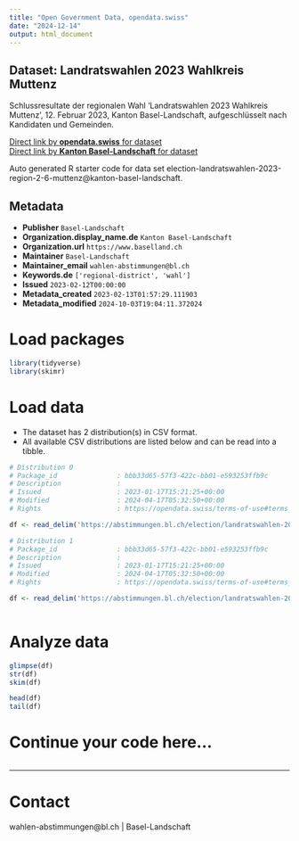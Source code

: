 ```yaml
---
title: "Open Government Data, opendata.swiss"
date: "2024-12-14"
output: html_document
---
```


## Dataset: Landratswahlen 2023 Wahlkreis Muttenz

Schlussresultate der regionalen Wahl 'Landratswahlen 2023 Wahlkreis Muttenz', 12. Februar 2023, Kanton Basel-Landschaft, aufgeschlüsselt nach Kandidaten und Gemeinden.

[Direct link by **opendata.swiss** for dataset](https://opendata.swiss/de/dataset/landratswahlen-2023-wahlkreis-muttenz)<br>
[Direct link by **Kanton Basel-Landschaft** for dataset](https://abstimmungen.bl.ch/election/landratswahlen-2023-region-2-6-muttenz/data)

Auto generated R starter code for data set election-landratswahlen-2023-region-2-6-muttenz@kanton-basel-landschaft.

## Metadata

- **Publisher** `Basel-Landschaft`
- **Organization.display_name.de** `Kanton Basel-Landschaft`
- **Organization.url** `https://www.baselland.ch`
- **Maintainer** `Basel-Landschaft`
- **Maintainer_email** `wahlen-abstimmungen@bl.ch`
- **Keywords.de** `['regional-district', 'wahl']`
- **Issued** `2023-02-12T00:00:00`
- **Metadata_created** `2023-02-13T01:57:29.111903`
- **Metadata_modified** `2024-10-03T19:04:11.372024`


# Load packages

```r

library(tidyverse)
library(skimr)

```

# Load data

-   The dataset has 2 distribution(s) in CSV format.
-   All available CSV distributions are listed below and can be read into a tibble.

```r

# Distribution 0
# Package_id               : bbb33d65-57f3-422c-bb01-e593253ffb9c
# Description              : 
# Issued                   : 2023-01-17T15:21:25+00:00
# Modified                 : 2024-04-17T05:32:50+00:00
# Rights                   : https://opendata.swiss/terms-of-use#terms_by

df <- read_delim('https://abstimmungen.bl.ch/election/landratswahlen-2023-region-2-6-muttenz/data-csv')

# Distribution 1
# Package_id               : bbb33d65-57f3-422c-bb01-e593253ffb9c
# Description              : 
# Issued                   : 2023-01-17T15:21:25+00:00
# Modified                 : 2024-04-17T05:32:50+00:00
# Rights                   : https://opendata.swiss/terms-of-use#terms_by

df <- read_delim('https://abstimmungen.bl.ch/election/landratswahlen-2023-region-2-6-muttenz/data-parties-csv')



```

# Analyze data

```r

glimpse(df)
str(df)
skim(df)

head(df)
tail(df)

```

# Continue your code here...

```r

```

------------------------------------------------------------------------

# Contact

wahlen-abstimmungen@bl.ch | Basel-Landschaft
